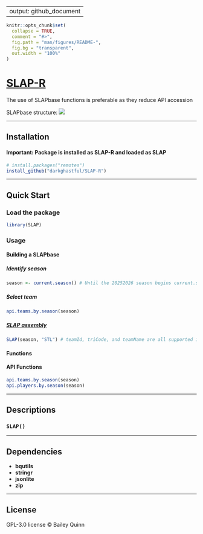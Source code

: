 
---
output: github_document
---

```r
knitr::opts_chunk$set(
  collapse = TRUE,
  comment = "#>",
  fig.path = "man/figures/README-",
  fig.bg = "transparent",
  out.width = "100%"
)
```


# **[SLAP-R](https://github.com/darkghastful/SLAP-R)**

The use of SLAPbase functions is preferable as they reduce API accession

SLAPbase structure:
![](inst/extdata/SLAPstructure.png)

---

## **Installation**
#### Important: Package is installed as SLAP-R and loaded as SLAP

<!-- From CRAN (when published) -->
<!-- install.packages("SLAP") -->

```r
# install.packages("remotes")
install_github("darkghastful/SLAP-R")
```

---

## **Quick Start**

### **Load the package**

```r
library(SLAP)
```

### **Usage**

#### **Building a SLAPbase**
##### Identify season
```r
season <- current.season() # Until the 20252026 season begins current.season() will return 20242025
```

##### Select team
```r
api.teams.by.season(season)
```

##### [SLAP assembly](#slap)

```r
SLAP(season, "STL") # teamId, triCode, and teamName are all supported inputs
```

<!-- ```{r, results = "hide", warning = FALSE, message = FALSE, eval=FALSE} -->
<!-- [SLAP(season, "STL")](#slap) # teamId, triCode and teamName are all supported inputs -->
<!-- ``` -->



#### **Functions**

#### **API Functions**

<!-- Disclaimer about API overuse -->

```r
api.teams.by.season(season) 
api.players.by.season(season)
```

---

## **Descriptions**

### `SLAP()`

<!-- Description -->

<!-- - **Arguments** -->
<!--   - `arg` — Arg description. -->
<!-- - **Returns** -->
<!--   - returns - Return description. -->

<!-- ### **Example** -->
<!-- #### `function()` -->
<!-- Additional information. -->
<!-- ```{r scale, fig.width=12, fig.asp=90/212, dpi=300, echo=FALSE} -->
<!-- function() -->
<!-- ``` -->


<!-- ### `function()` -->

<!-- Description -->

<!-- - **Arguments** -->
<!--   - `arg` — Arg description. -->
<!-- - **Returns** -->
<!--   - returns - Return description. -->

<!-- ### **Example** -->
<!-- #### `function()` -->
<!-- Additional information. -->
<!-- ```{r scale, fig.width=12, fig.asp=90/212, dpi=300, echo=FALSE} -->
<!-- function() -->
<!-- ``` -->

---

## **Dependencies**

- **bqutils**
- **stringr**  
- **jsonlite**
- **zip**  

---

## **License**

GPL-3.0 license © Bailey Quinn
